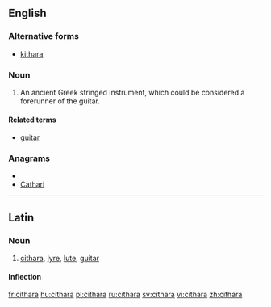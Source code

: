 ==English==

===Alternative forms===
*[[kithara]]

===Noun===
{{en-noun|s|pl2=citharai}}

#{{musici}} An ancient Greek stringed instrument, which could be considered a forerunner of the guitar.  

====Related terms====
* [[guitar]]

===Anagrams===
* {{alphagram|aachirt}}
* [[Cathari#English|Cathari]]

----
==Latin==

===Noun===
{{la-noun|cithara|citharae|citharae|f|first}}

# [[#English|cithara]], [[lyre]], [[lute]], [[guitar]]

====Inflection====
{{la-decl-1st|cithar}}

[[fr:cithara]]
[[hu:cithara]]
[[pl:cithara]]
[[ru:cithara]]
[[sv:cithara]]
[[vi:cithara]]
[[zh:cithara]]